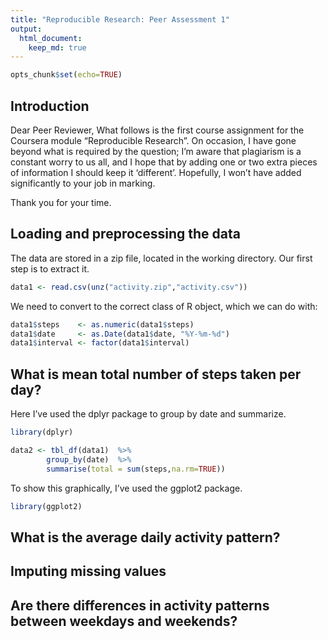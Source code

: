 ```yaml
---
title: "Reproducible Research: Peer Assessment 1"
output: 
  html_document:
    keep_md: true
---
```

```r
opts_chunk$set(echo=TRUE)
```
## Introduction
Dear Peer Reviewer,  What follows is the first course assignment for the Coursera module "Reproducible Research". On occasion, I have gone beyond what is required by the question; I'm aware that plagiarism is a constant worry to us all, and I hope that by adding one or two extra pieces of information I should keep it 'different'. Hopefully, I won't have added significantly to your job in marking.

Thank you for your time.

## Loading and preprocessing the data
The data are stored in a zip file, located in the working directory. Our first step is to extract it.
```r
data1 <- read.csv(unz("activity.zip","activity.csv"))
```
We need to convert to the correct class of R object, which we can do with:
```r
data1$steps    <- as.numeric(data1$steps)
data1$date     <- as.Date(data1$date, "%Y-%m-%d")
data1$interval <- factor(data1$interval)
```

## What is mean total number of steps taken per day?
Here I've used the dplyr package to group by date and summarize.
```r
library(dplyr)

data2 <- tbl_df(data1)  %>%
        group_by(date)  %>%
        summarise(total = sum(steps,na.rm=TRUE))
```
To show this graphically, I've used the ggplot2 package.
```r
library(ggplot2)
```

## What is the average daily activity pattern?



## Imputing missing values



## Are there differences in activity patterns between weekdays and weekends?
